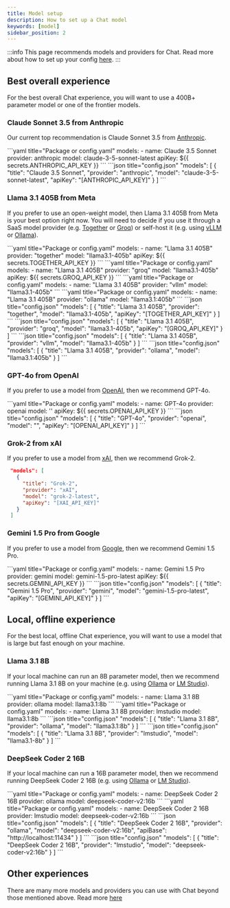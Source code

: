 ```yaml
---
title: Model setup
description: How to set up a Chat model
keywords: [model]
sidebar_position: 2
---
```



:::info
This page recommends models and providers for Chat. Read more about how to set up your config [here](../reference.md).
:::

## Best overall experience

For the best overall Chat experience, you will want to use a 400B+ parameter model or one of the frontier models.

### Claude Sonnet 3.5 from Anthropic

Our current top recommendation is Claude Sonnet 3.5 from [Anthropic](../customize/model-providers/top-level/anthropic.mdx).

<Tabs groupId="config-example">
  <TabItem value="yaml" label="YAML">
  ```yaml title="Package or config.yaml"
  models:
  - name: Claude 3.5 Sonnet
    provider: anthropic
    model: claude-3-5-sonnet-latest
    apiKey: ${{ secrets.ANTHROPIC_API_KEY }}
  ```
  </TabItem>
  <TabItem value="json" label="JSON">
  ```json title="config.json"
    "models": [
      {
        "title": "Claude 3.5 Sonnet",
        "provider": "anthropic",
        "model": "claude-3-5-sonnet-latest",
        "apiKey": "[ANTHROPIC_API_KEY]"
      }
    ]
  ```
  </TabItem>
</Tabs>

### Llama 3.1 405B from Meta

If you prefer to use an open-weight model, then Llama 3.1 405B from Meta is your best option right now. You will need to decide if you use it through a SaaS model provider (e.g. [Together](../customize/model-providers/more/together.mdx) or [Groq](../customize/model-providers/more/groq.mdx)) or self-host it (e.g. using [vLLM](../customize/model-providers//more/vllm.mdx) or [Ollama](../customize/model-providers/top-level/ollama.mdx)).

<Tabs groupId="config-example">
  <TabItem value="yaml" label="YAML">
    <Tabs groupId="providers">
        <TabItem value="Together">
        ```yaml title="Package or config.yaml"
        models:
          - name: "Llama 3.1 405B"
            provider: "together"
            model: "llama3.1-405b"
            apiKey: ${{ secrets.TOGETHER_API_KEY }}
        ```
        </TabItem>
        <TabItem value="Groq">
        ```yaml title="Package or config.yaml"
        models:
          - name: "Llama 3.1 405B"
            provider: "groq"
            model: "llama3.1-405b"
            apiKey: ${{ secrets.GROQ_API_KEY }}
        ```
        </TabItem>
        <TabItem value="vLLM">
        ```yaml title="Package or config.yaml"
        models:
          - name: "Llama 3.1 405B"
            provider: "vllm"
            model: "llama3.1-405b"
        ```
        </TabItem>
        <TabItem value="Ollama">
        ```yaml title="Package or config.yaml"
        models:
          - name: "Llama 3.1 405B"
            provider: "ollama"
            model: "llama3.1:405b"
        ```
        </TabItem>
    </Tabs>
  </TabItem>
  <TabItem value="json" label="JSON">
    <Tabs groupId="providers">
        <TabItem value="Together">
            ```json title="config.json"
                "models": [
                    {
                        "title": "Llama 3.1 405B",
                        "provider": "together",
                        "model": "llama3.1-405b",
                        "apiKey": "[TOGETHER_API_KEY]"
                    }
                ]
            ```
        </TabItem>
        <TabItem value="Groq">
            ```json title="config.json"
                "models": [
                    {
                        "title": "Llama 3.1 405B",
                        "provider": "groq",
                        "model": "llama3.1-405b",
                        "apiKey": "[GROQ_API_KEY]"
                    }
                ]
            ```
        </TabItem>
        <TabItem value="vLLM">
            ```json title="config.json"
                "models": [
                    {
                        "title": "Llama 3.1 405B",
                        "provider": "vllm",
                        "model": "llama3.1-405b"
                    }
                ]
            ```
        </TabItem>
        <TabItem value="Ollama">
            ```json title="config.json"
                "models": [
                    {
                        "title": "Llama 3.1 405B",
                        "provider": "ollama",
                        "model": "llama3.1:405b"
                    }
                ]
            ```
        </TabItem>
    </Tabs>
  </TabItem>
</Tabs>

### GPT-4o from OpenAI

If you prefer to use a model from [OpenAI](../customize/model-providers/top-level/openai.mdx), then we recommend GPT-4o.

<Tabs groupId="config-example">
  <TabItem value="yaml" label="YAML">
  ```yaml title="Package or config.yaml"
    models:
      - name: GPT-4o
        provider: openai
        model: ''
        apiKey: ${{ secrets.OPENAI_API_KEY }}
  ```
  </TabItem>
  <TabItem value="json" label="JSON">
    ```json title="config.json"
    "models": [
    {
        "title": "GPT-4o",
        "provider": "openai",
        "model": "",
        "apiKey": "[OPENAI_API_KEY]"
    }
    ]
    ```
  </TabItem>
</Tabs>

### Grok-2 from xAI

If you prefer to use a model from [xAI](../customize/model-providers/top-level/xAI.md), then we recommend Grok-2.

```json title="config.json"
 "models": [
   {
     "title": "Grok-2",
     "provider": "xAI",
     "model": "grok-2-latest",
     "apiKey": "[XAI_API_KEY]"
   }
 ]
```

### Gemini 1.5 Pro from Google

If you prefer to use a model from [Google](../customize/model-providers/top-level/gemini.mdx), then we recommend Gemini 1.5 Pro.

<Tabs groupId="config-example">
  <TabItem value="yaml" label="YAML">
  ```yaml title="Package or config.yaml"
    models:
      - name: Gemini 1.5 Pro
        provider: gemini
        model: gemini-1.5-pro-latest
        apiKey: ${{ secrets.GEMINI_API_KEY }}
  ```
  </TabItem>
  <TabItem value="json" label="JSON">
    ```json title="config.json"
        "models": [
        {
            "title": "Gemini 1.5 Pro",
            "provider": "gemini",
            "model": "gemini-1.5-pro-latest",
            "apiKey": "[GEMINI_API_KEY]"
        }
        ]
    ```
  </TabItem>
</Tabs>

## Local, offline experience

For the best local, offline Chat experience, you will want to use a model that is large but fast enough on your machine.

### Llama 3.1 8B

If your local machine can run an 8B parameter model, then we recommend running Llama 3.1 8B on your machine (e.g. using [Ollama](../customize/model-providers/top-level/ollama.mdx) or [LM Studio](../customize/model-providers/more/lmstudio.mdx)).

<Tabs groupId="config-example">
  <TabItem value="yaml" label="YAML">
    <Tabs groupId="providers">
        <TabItem value="Ollama">
        ```yaml title="Package or config.yaml"
        models:
          - name: Llama 3.1 8B
            provider: ollama
            model: llama3.1:8b
        ```
        </TabItem>
        <TabItem value="LM Studio">
        ```yaml title="Package or config.yaml"
        models:
          - name: Llama 3.1 8B
            provider: lmstudio
            model: llama3.1:8b
        ```
        </TabItem>
    </Tabs>
  </TabItem>
  <TabItem value="json" label="JSON">
    <Tabs groupId="providers">
        <TabItem value="Ollama">
            ```json title="config.json"
                "models": [
                    {
                        "title": "Llama 3.1 8B",
                        "provider": "ollama",
                        "model": "llama3.1:8b"
                    }
                ]
            ```
        </TabItem>
        <TabItem value="LM Studio">
            ```json title="config.json"
                "models": [
                    {
                        "title": "Llama 3.1 8B",
                        "provider": "lmstudio",
                        "model": "llama3.1-8b"
                    }
                ]
            ```
        </TabItem>
    </Tabs>
  </TabItem>
</Tabs>

### DeepSeek Coder 2 16B

If your local machine can run a 16B parameter model, then we recommend running DeepSeek Coder 2 16B (e.g. using [Ollama](../customize/model-providers/top-level/ollama.mdx) or [LM Studio](../customize/model-providers/more/lmstudio.mdx)).

<Tabs groupId="config-example">
  <TabItem value="yaml" label="YAML">
    <Tabs groupId="providers">
        <TabItem value="Ollama">
        ```yaml title="Package or config.yaml"
        models:
          - name: DeepSeek Coder 2 16B
            provider: ollama
            model: deepseek-coder-v2:16b
        ```
        </TabItem>
        <TabItem value="LM Studio">
        ```yaml title="Package or config.yaml"
        models:
          - name: DeepSeek Coder 2 16B
            provider: lmstudio
            model: deepseek-coder-v2:16b
        ```
        </TabItem>
    </Tabs>
  </TabItem>
  <TabItem value="json" label="JSON">
    <Tabs groupId="providers">
        <TabItem value="Ollama">
        ```json title="config.json"
            "models": [
                {
                    "title": "DeepSeek Coder 2 16B",
                    "provider": "ollama",
                    "model": "deepseek-coder-v2:16b",
                    "apiBase": "http://localhost:11434"
                }
            ]
        ```
        </TabItem>
        <TabItem value="LM Studio">
        ```json title="config.json"
            "models": [
                {
                    "title": "DeepSeek Coder 2 16B",
                    "provider": "lmstudio",
                    "model": "deepseek-coder-v2:16b"
                }
            ]
        ```
        </TabItem>
    </Tabs>
  </TabItem>
</Tabs>

## Other experiences

There are many more models and providers you can use with Chat beyond those mentioned above. Read more [here](../customize/model-types/chat.md)
